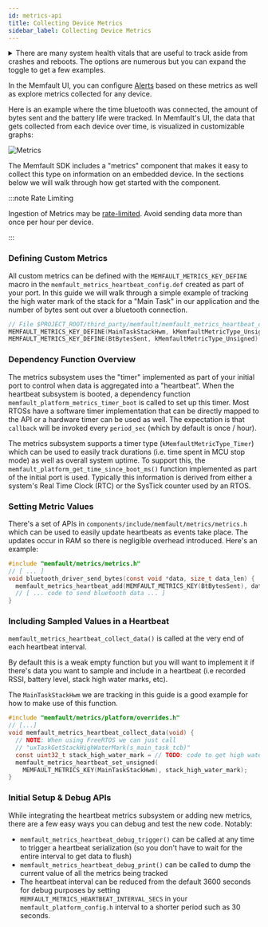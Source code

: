 ```yaml
---
id: metrics-api
title: Collecting Device Metrics
sidebar_label: Collecting Device Metrics
---
```



<p>
<details>
<summary>There are many system health vitals that are useful to track aside from crashes and reboots. The options are numerous but you can expand the toggle to get a few examples.</summary>

- RTOS related statistics
  - Amount of time spent in each RTOS task per unit time. This can help you
    understand if one task is starving the system
  - Heap high water marks
  - Stack high water marks
- Time MCU was in different states
  - Stop, Sleep, Run Mode
  - Time each peripherals were active
- Battery life drop per unit time.
- Transport specific metrics (LTE, WiFI, BLE, LoRa, etc)
  - Amount of time transport was connected
  - Amount of connection attempts
- Number of bytes being over transport per unit time.

</details>
</p>

In the Memfault UI, you can configure <a href="/docs/platform/alerts">Alerts</a>
based on these metrics as well as explore metrics collected for any device.

Here is an example where the time bluetooth was connected, the amount of bytes
sent and the battery life were tracked. In Memfault's UI, the data that gets
collected from each device over time, is visualized in customizable graphs:

![Metrics](/img/docs/mcu/metrics-api.png)

The Memfault SDK includes a "metrics" component that makes it easy to collect
this type on information on an embedded device. In the sections below we will
walk through how get started with the component.

<IntegrationCompletePrerequisite />

:::note Rate Limiting

Ingestion of Metrics may be
[rate-limited](/docs/platform/rate-limiting#custom-reports). Avoid sending data
more than once per hour per device.

:::

### Defining Custom Metrics

All custom metrics can be defined with the `MEMFAULT_METRICS_KEY_DEFINE` macro
in the `memfault_metrics_heartbeat_config.def` created as part of your port. In
this guide we will walk through a simple example of tracking the high water mark
of the stack for a "Main Task" in our application and the number of bytes sent
out over a bluetooth connection.

```c
// File $PROJECT_ROOT/third_party/memfault/memfault_metrics_heartbeat_config.def
MEMFAULT_METRICS_KEY_DEFINE(MainTaskStackHwm, kMemfaultMetricType_Unsigned)
MEMFAULT_METRICS_KEY_DEFINE(BtBytesSent, kMemfaultMetricType_Unsigned)
```

### Dependency Function Overview

The metrics subsystem uses the "timer" implemented as part of your initial port
to control when data is aggregated into a "heartbeat". When the heartbeat
subsystem is booted, a dependency function
`memfault_platform_metrics_timer_boot` is called to set up this timer. Most
RTOSs have a software timer implementation that can be directly mapped to the
API or a hardware timer can be used as well. The expectation is that `callback`
will be invoked every `period_sec` (which by default is once / hour).

The metrics subsystem supports a timer type (`kMemfaultMetricType_Timer`) which
can be used to easily track durations (i.e. time spent in MCU stop mode) as well
as overall system uptime. To support this, the
`memfault_platform_get_time_since_boot_ms()` function implemented as part of the
initial port is used. Typically this information is derived from either a
system's Real Time Clock (RTC) or the SysTick counter used by an RTOS.

### Setting Metric Values

There's a set of APIs in `components/include/memfault/metrics/metrics.h` which
can be used to easily update heartbeats as events take place. The updates occur
in RAM so there is negligible overhead introduced. Here's an example:

```c
#include "memfault/metrics/metrics.h"
// [ ... ]
void bluetooth_driver_send_bytes(const void *data, size_t data_len) {
  memfault_metrics_heartbeat_add(MEMFAULT_METRICS_KEY(BtBytesSent), data_len);
  // [ ... code to send bluetooth data ... ]
}
```

### Including Sampled Values in a Heartbeat

`memfault_metrics_heartbeat_collect_data()` is called at the very end of each
heartbeat interval.

By default this is a weak empty function but you will want to implement it if
there's data you want to sample and include in a heartbeat (i.e recorded RSSI,
battery level, stack high water marks, etc).

The `MainTaskStackHwm` we are tracking in this guide is a good example for how
to make use of this function.

```c
#include "memfault/metrics/platform/overrides.h"
// [...]
void memfault_metrics_heartbeat_collect_data(void) {
  // NOTE: When using FreeRTOS we can just call
  // "uxTaskGetStackHighWaterMark(s_main_task_tcb)"
  const uint32_t stack_high_water_mark = // TODO: code to get high water mark
  memfault_metrics_heartbeat_set_unsigned(
    MEMFAULT_METRICS_KEY(MainTaskStackHwm), stack_high_water_mark);
}
```

### Initial Setup & Debug APIs

While integrating the heartbeat metrics subsystem or adding new metrics, there
are a few easy ways you can debug and test the new code. Notably:

- `memfault_metrics_heartbeat_debug_trigger()` can be called at any time to
  trigger a heartbeat serialization (so you don't have to wait for the entire
  interval to get data to flush)
- `memfault_metrics_heartbeat_debug_print()` can be called to dump the current
  value of all the metrics being tracked
- The heartbeat interval can be reduced from the default 3600 seconds for debug
  purposes by setting `MEMFAULT_METRICS_HEARTBEAT_INTERVAL_SECS` in your
  `memfault_platform_config.h` interval to a shorter period such as 30 seconds.

